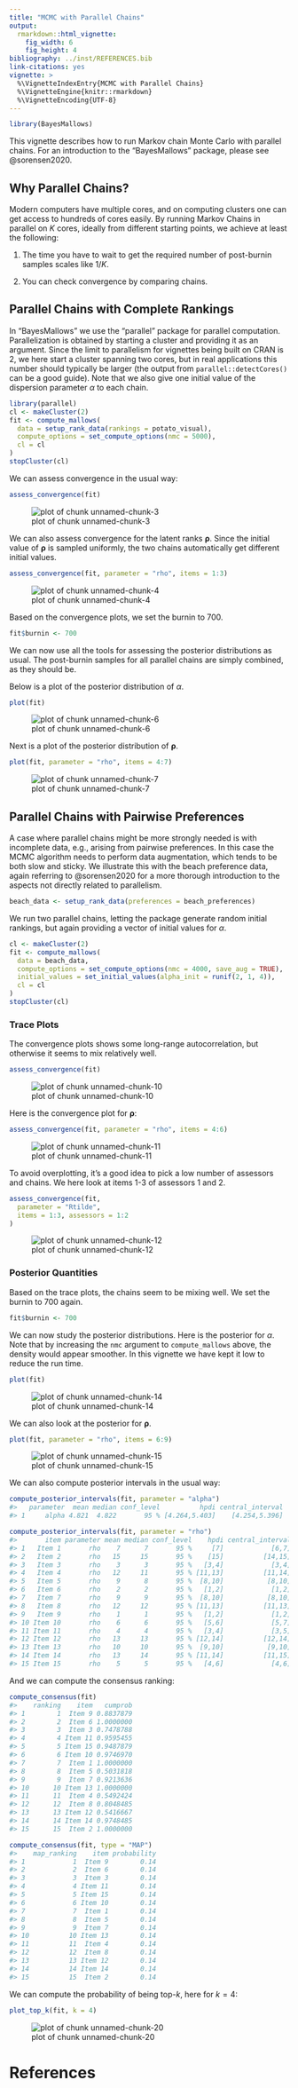 ```yaml
---
title: "MCMC with Parallel Chains"
output: 
  rmarkdown::html_vignette:
    fig_width: 6
    fig_height: 4
bibliography: ../inst/REFERENCES.bib
link-citations: yes
vignette: >
  %\VignetteIndexEntry{MCMC with Parallel Chains}
  %\VignetteEngine{knitr::rmarkdown}
  %\VignetteEncoding{UTF-8}
---
```






```r
library(BayesMallows)
```

This vignette describes how to run Markov chain Monte Carlo with parallel chains. For an introduction to the "BayesMallows" package, please see @sorensen2020.


## Why Parallel Chains?

Modern computers have multiple cores, and on computing clusters one can get access to hundreds of cores easily. By running Markov Chains in parallel on $K$ cores, ideally from different starting points, we achieve at least the following:

1. The time you have to wait to get the required number of post-burnin samples scales like $1/K$.

2. You can check convergence by comparing chains.



## Parallel Chains with Complete Rankings

In "BayesMallows" we use the "parallel" package for parallel computation. Parallelization is obtained by starting a cluster and providing it as an argument. Since the limit to parallelism for vignettes being built on CRAN is 2, we here start a cluster spanning two cores, but in real applications this number should typically be larger (the output from `parallel::detectCores()` can be a good guide). Note that we also give one initial value of the dispersion parameter $\alpha$ to each chain.


```r
library(parallel)
cl <- makeCluster(2)
fit <- compute_mallows(
  data = setup_rank_data(rankings = potato_visual), 
  compute_options = set_compute_options(nmc = 5000),
  cl = cl
)
stopCluster(cl)
```

We can assess convergence in the usual way:


```r
assess_convergence(fit)
```

![plot of chunk unnamed-chunk-3](unnamed-chunk-3-1.png)

We can also assess convergence for the latent ranks $\boldsymbol{\rho}$. Since the initial value of $\boldsymbol{\rho}$ is sampled uniformly, the two chains automatically get different initial values.


```r
assess_convergence(fit, parameter = "rho", items = 1:3)
```

![plot of chunk unnamed-chunk-4](unnamed-chunk-4-1.png)

Based on the convergence plots, we set the burnin to 700. 


```r
fit$burnin <- 700
```

We can now use all the tools for assessing the posterior distributions as usual. The post-burnin samples for all parallel chains are simply combined, as they should be.

Below is a plot of the posterior distribution of $\alpha$.


```r
plot(fit)
```

![plot of chunk unnamed-chunk-6](unnamed-chunk-6-1.png)

Next is a plot of the posterior distribution of $\boldsymbol{\rho}$.



```r
plot(fit, parameter = "rho", items = 4:7)
```

![plot of chunk unnamed-chunk-7](unnamed-chunk-7-1.png)

## Parallel Chains with Pairwise Preferences


A case where parallel chains might be more strongly needed is with incomplete data, e.g., arising from pairwise preferences. In this case the MCMC algorithm needs to perform data augmentation, which tends to be both slow and sticky. We illustrate this with the beach preference data, again referring to @sorensen2020 for a more thorough introduction to the aspects not directly related to parallelism.



```r
beach_data <- setup_rank_data(preferences = beach_preferences)
```

We run two parallel chains, letting the package generate random initial rankings, but again providing a vector of initial values for $\alpha$.


```r
cl <- makeCluster(2)
fit <- compute_mallows(
  data = beach_data,
  compute_options = set_compute_options(nmc = 4000, save_aug = TRUE),
  initial_values = set_initial_values(alpha_init = runif(2, 1, 4)),
  cl = cl
)
stopCluster(cl)
```

### Trace Plots

The convergence plots shows some long-range autocorrelation, but otherwise it seems to mix relatively well.


```r
assess_convergence(fit)
```

![plot of chunk unnamed-chunk-10](unnamed-chunk-10-1.png)

Here is the convergence plot for $\boldsymbol{\rho}$:


```r
assess_convergence(fit, parameter = "rho", items = 4:6)
```

![plot of chunk unnamed-chunk-11](unnamed-chunk-11-1.png)

To avoid overplotting, it's a good idea to pick a low number of assessors and chains. We here look at items 1-3 of assessors 1 and 2.


```r
assess_convergence(fit,
  parameter = "Rtilde",
  items = 1:3, assessors = 1:2
)
```

![plot of chunk unnamed-chunk-12](unnamed-chunk-12-1.png)

### Posterior Quantities

Based on the trace plots, the chains seem to be mixing well. We set the burnin to 700 again.


```r
fit$burnin <- 700
```

We can now study the posterior distributions. Here is the posterior for $\alpha$. Note that by increasing the `nmc` argument to `compute_mallows` above, the density would appear smoother. In this vignette we have kept it low to reduce the run time.


```r
plot(fit)
```

![plot of chunk unnamed-chunk-14](unnamed-chunk-14-1.png)

We can also look at the posterior for $\boldsymbol{\rho}$.


```r
plot(fit, parameter = "rho", items = 6:9)
```

![plot of chunk unnamed-chunk-15](unnamed-chunk-15-1.png)

We can also compute posterior intervals in the usual way:


```r
compute_posterior_intervals(fit, parameter = "alpha")
#>   parameter  mean median conf_level          hpdi central_interval
#> 1     alpha 4.821  4.822       95 % [4.264,5.403]    [4.254,5.396]
```


```r
compute_posterior_intervals(fit, parameter = "rho")
#>       item parameter mean median conf_level    hpdi central_interval
#> 1   Item 1       rho    7      7       95 %     [7]            [6,7]
#> 2   Item 2       rho   15     15       95 %    [15]          [14,15]
#> 3   Item 3       rho    3      3       95 %   [3,4]            [3,4]
#> 4   Item 4       rho   12     11       95 % [11,13]          [11,14]
#> 5   Item 5       rho    9      8       95 %  [8,10]           [8,10]
#> 6   Item 6       rho    2      2       95 %   [1,2]            [1,2]
#> 7   Item 7       rho    9      9       95 %  [8,10]           [8,10]
#> 8   Item 8       rho   12     12       95 % [11,13]          [11,13]
#> 9   Item 9       rho    1      1       95 %   [1,2]            [1,2]
#> 10 Item 10       rho    6      6       95 %   [5,6]            [5,7]
#> 11 Item 11       rho    4      4       95 %   [3,4]            [3,5]
#> 12 Item 12       rho   13     13       95 % [12,14]          [12,14]
#> 13 Item 13       rho   10     10       95 %  [9,10]           [9,10]
#> 14 Item 14       rho   13     14       95 % [11,14]          [11,15]
#> 15 Item 15       rho    5      5       95 %   [4,6]            [4,6]
```

And we can compute the consensus ranking:


```r
compute_consensus(fit)
#>    ranking    item   cumprob
#> 1        1  Item 9 0.8837879
#> 2        2  Item 6 1.0000000
#> 3        3  Item 3 0.7478788
#> 4        4 Item 11 0.9595455
#> 5        5 Item 15 0.9487879
#> 6        6 Item 10 0.9746970
#> 7        7  Item 1 1.0000000
#> 8        8  Item 5 0.5031818
#> 9        9  Item 7 0.9213636
#> 10      10 Item 13 1.0000000
#> 11      11  Item 4 0.5492424
#> 12      12  Item 8 0.8048485
#> 13      13 Item 12 0.5416667
#> 14      14 Item 14 0.9748485
#> 15      15  Item 2 1.0000000
```


```r
compute_consensus(fit, type = "MAP")
#>    map_ranking    item probability
#> 1            1  Item 9        0.14
#> 2            2  Item 6        0.14
#> 3            3  Item 3        0.14
#> 4            4 Item 11        0.14
#> 5            5 Item 15        0.14
#> 6            6 Item 10        0.14
#> 7            7  Item 1        0.14
#> 8            8  Item 5        0.14
#> 9            9  Item 7        0.14
#> 10          10 Item 13        0.14
#> 11          11  Item 4        0.14
#> 12          12  Item 8        0.14
#> 13          13 Item 12        0.14
#> 14          14 Item 14        0.14
#> 15          15  Item 2        0.14
```

We can compute the probability of being top-$k$, here for $k=4$:


```r
plot_top_k(fit, k = 4)
```

![plot of chunk unnamed-chunk-20](unnamed-chunk-20-1.png)



# References
